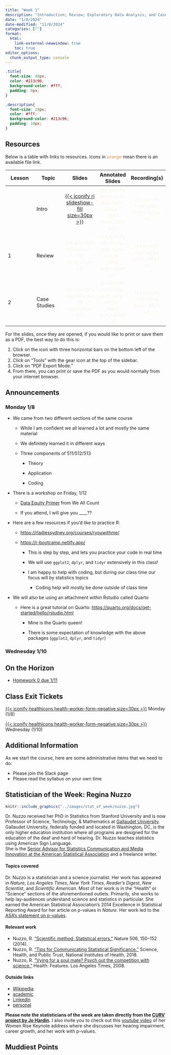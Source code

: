 ```yaml
---
title: "Week 1"
description: "Introduction; Review; Exploratory Data Analysis; and Case Studies"
date: "1/8/2024"
date-modified: "11/8/2024"
categories: [""]
format: 
  html:
    link-external-newwindow: true
    toc: true
editor_options: 
  chunk_output_type: console
---
```


```css
.title{
  font-size: 40px;
  color: #213c96;
  background-color: #fff;
  padding: 0px;
}

.description{
  font-size: 20px;
  color: #fff;
  background-color: #213c96;
  padding: 10px;
}
```

## Resources

Below is a table with links to resources. Icons in [orange]{style="color:#E89543;"} mean there is an available file link.

| Lesson | Topic        |                                             Slides                                             |                                  Annotated Slides                                  |                         Recording(s)                          |
|--------------|--------------|:--------------:|:------------:|:------------:|
|        | Intro        | [[{{< iconify ri slideshow-fill size=30px >}}](../slides/0_Intro.qmd)]{style="color:#f8f5f0;"} | [{{< iconify pepicons-pop pen-circle-filled size=29px >}}]{style="color:#f8f5f0;"} | [{{< iconify mdi video size=34px >}}]{style="color:#f8f5f0;"} |
| 1      | Review       |             [{{< iconify ri slideshow-fill size=30px >}}]{style="color:#f8f5f0;"}              | [{{< iconify pepicons-pop pen-circle-filled size=29px >}}]{style="color:#f8f5f0;"} | [{{< iconify mdi video size=34px >}}]{style="color:#f8f5f0;"} |
| 2      | Case Studies |             [{{< iconify ri slideshow-fill size=30px >}}]{style="color:#f8f5f0;"}              | [{{< iconify pepicons-pop pen-circle-filled size=29px >}}]{style="color:#f8f5f0;"} | [{{< iconify mdi video size=34px >}}]{style="color:#f8f5f0;"} |

For the slides, once they are opened, if you would like to print or save them as a PDF, the best way to do this is:

1.  Click on the icon with three horizontal bars on the bottom left of the browser.
2.  Click on "Tools" with the gear icon at the top of the sidebar.
3.  Click on "PDF Export Mode."
4.  From there, you can print or save the PDF as you would normally from your internet browser.

## Announcements

### Monday 1/8

-   We came from two different sections of the same course

    -   While I am confident we all learned a lot and mostly the same material

    -   We definitely learned it in different ways

    -   Three components of 511/512/513

        -   Theory

        -   Application

        -   Coding

-   There is a workshop on Friday, 1/12

    -   [Data Equity Primer](https://weallcount.com/the-data-equity-primer/) from We All Count

    -   If you attend, I will give you \_\_\_\_??

-   Here are a few resources if you’d like to practice R:

    -   [https://rladiessydney.org/courses/ryouwithme/](https://urldefense.com/v3/__https:/rladiessydney.org/courses/ryouwithme/__;!!Mi0JBg!IBoZPEa58_qilCqExXMIk05vR_PoK6BO5kH5n48vdJXKPK6dpuLSP4QwMqxk2n11HgCpsLCq7ufpNjA$ "https://urldefense.com/v3/__https:/rladiessydney.org/courses/ryouwithme/__;!!Mi0JBg!IBoZPEa58_qilCqExXMIk05vR_PoK6BO5kH5n48vdJXKPK6dpuLSP4QwMqxk2n11HgCpsLCq7ufpNjA$")

    -   [https://r-bootcamp.netlify.app/](https://urldefense.com/v3/__https:/r-bootcamp.netlify.app/__;!!Mi0JBg!IBoZPEa58_qilCqExXMIk05vR_PoK6BO5kH5n48vdJXKPK6dpuLSP4QwMqxk2n11HgCpsLCqkZiESbE$ "https://urldefense.com/v3/__https:/r-bootcamp.netlify.app/__;!!Mi0JBg!IBoZPEa58_qilCqExXMIk05vR_PoK6BO5kH5n48vdJXKPK6dpuLSP4QwMqxk2n11HgCpsLCqkZiESbE$")

        -   This is step by step, and lets you practice your code in real time

        -   We will use `ggplot2`, `dplyr`, and `tidyr` extensively in this class!

        -   I am happy to help with coding, but during our class time our focus will by statistics topics

            -   Coding help will mostly be done outside of class time

-   We will also be using an attachment within Rstudio called Quarto

    -   Here is a great tutorial on Quarto: <https://quarto.org/docs/get-started/hello/rstudio.html>

        -   Mine is the Quarto queen!

        -   There is some expectation of knowledge with the above packages (`ggplot2`, `dplyr`, and `tidyr`)

### Wednesday 1/10

## On the Horizon

-   [Homework 0 due 1/11 ](../homework/HW0.qmd)

## Class Exit Tickets

[[{{< iconify healthicons health-worker-form-negative size=30px >}}](https://forms.office.com/Pages/ResponsePage.aspx?id=V3lz4rj6fk2U9pvWr59xWFMopmPUjRtDiHLswhgacNhUMkNKRDJMUk5DVVNZOEZXNVNXMzZHVjZSOC4u)]{style="color:#f8f5f0;"} Monday (1/8)

[[{{< iconify healthicons health-worker-form-negative size=30px >}}](https://forms.office.com/Pages/ResponsePage.aspx?id=V3lz4rj6fk2U9pvWr59xWFMopmPUjRtDiHLswhgacNhURTc0UDdYTFI1SEJFTlUzMFZXMkNaRThCRC4u)]{style="color:#f8f5f0;"} Wednesday (1/10)

## Additional Information

As we start the course, here are some administrative items that we need to do:

-   Please join the Slack page
-   Please read the syllabus on your own time

## Statistician of the Week: Regina Nuzzo

::: grid
::: g-col-4
```r
knitr::include_graphics("../images/stat_of_week/nuzzo.jpg")
```
:::

::: g-col-8
Dr. Nuzzo received her PhD in Statistics from Stanford University and is now Professor of Science, Technology, & Mathematics at <a href = "https://gallaudet.edu/" target = "_blank">Gallaudet University</a>. Gallaudet University, federally funded and located in Washington, DC, is the only higher education institution where all programs are designed for the education of the deaf and hard of hearing. Dr. Nuzzo teaches statistics using American Sign Language.\
She is the <a href = "https://www.amstat.org/news-listing/2021/10/08/asa-welcomes-regina-nuzzo-as-senior-advisor-for-statistics-communication-and-media-innovation" target = "_blank">Senior Advisor for Statistics Communication and Media Innovation at the American Statistical Association</a> and a freelance writer.
:::
:::

#### Topics covered

Dr. Nuzzo is a statistician and a science journalist. Her work has appeared in *Nature*, *Los Angeles Times*, *New York Times*, *Reader's Digest*, *New Scientist*, and *Scientific American*. Most of her work is in the "Health" or "Science" sections of the aforementioned outlets. Primarily, she works to help lay-audiences understand science and statistics in particular. She earned the American Statistical Association's 2014 Excellence in Statistical Reporting Award for her article on p-values in *Nature*. Her work led to the <a href = "https://www.tandfonline.com/doi/full/10.1080/00031305.2016.1154108" target = "_blank">ASA's statement on p-values</a>.

#### Relevant work

-   Nuzzo, R. <a href = "https://doi.org/10.1038/506150a" target = "_blank">"Scientific method: Statistical errors."</a> Nature 506, 150--152 (2014).
-   Nuzzo, R. <a href = "https://www.nih.gov/about-nih/what-we-do/science-health-public-trust/perspectives/science-health-public-trust/tips-communicating-statistical-significance" target = "_blank">"Tips for Communicating Statistical Significance."</a> Science, Health, and Public Trust, National Institutes of Health, 2018.
-   Nuzzo, R. <a href = "https://www.latimes.com/health/la-he-mating8-2008dec08-story.html" target = "_blank">"Vying for a soul mate? Psych out the competition with science."</a> Health: Features. Los Angeles Times, 2008.

#### Outside links

-   [Wikipedia](https://en.wikipedia.org/wiki/Regina_Nuzzo)
-   [academic](https://gallaudet.edu/personnel/regina-nuzzo/)
-   [Linkedin](https://www.linkedin.com/in/reginanuzzo/)
-   [personal](https://www.reginanuzzo.com/)

**Please note the statisticians of the week are taken directly from the [CURV project by Jo Hardin](https://hardin47.github.io/CURV/).** I also invite you to check out this [youtube video](https://www.youtube.com/watch?v=L9GUgL0f_Bc) of her Women Rise Keynote address where she discusses her hearing impairment, career growth, and her work with p-values.

## Muddiest Points
